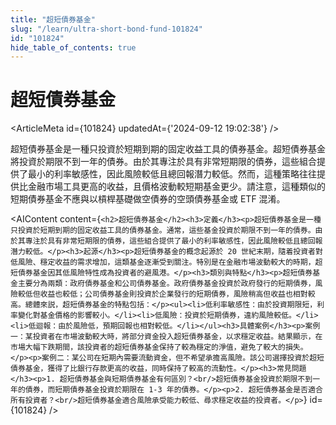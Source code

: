 ```yaml
---
title: "超短債券基金"
slug: "/learn/ultra-short-bond-fund-101824"
id: "101824"
hide_table_of_contents: true
---
```



# 超短債券基金

<ArticleMeta id={101824} updatedAt={'2024-09-12 19:02:38'} />
<div className='border-solid border-b border-t-0 my-4 border-[var(--ifm-color-gray-300)]' />

超短債券基金是一種只投資於短期到期的固定收益工具的債券基金。超短債券基金將投資於期限不到一年的債券。由於其專注於具有非常短期限的債券，這些組合提供了最小的利率敏感性，因此風險較低且總回報潛力較低。然而，這種策略往往提供比金融市場工具更高的收益，且價格波動較短期基金更少。請注意，這種類似的短期債券基金不應與以槓桿基礎做空債券的空頭債券基金或 ETF 混淆。

<AIContent content={`<h2>超短債券基金</h2><h3>定義</h3><p>超短債券基金是一種只投資於短期到期的固定收益工具的債券基金。通常，這些基金投資於期限不到一年的債券。由於其專注於具有非常短期限的債券，這些組合提供了最小的利率敏感性，因此風險較低且總回報潛力較低。</p><h3>起源</h3><p>超短債券基金的概念起源於 20 世紀末期，隨着投資者對低風險、穩定收益的需求增加，這類基金逐漸受到關注。特別是在金融市場波動較大的時期，超短債券基金因其低風險特性成為投資者的避風港。</p><h3>類別與特點</h3><p>超短債券基金主要分為兩類：政府債券基金和公司債券基金。政府債券基金投資於政府發行的短期債券，風險較低但收益也較低；公司債券基金則投資於企業發行的短期債券，風險稍高但收益也相對較高。總體來説，超短債券基金的特點包括：</p><ul><li>低利率敏感性：由於投資期限短，利率變化對基金價格的影響較小。</li><li>低風險：投資於短期債券，違約風險較低。</li><li>低迴報：由於風險低，預期回報也相對較低。</li></ul><h3>具體案例</h3><p>案例一：某投資者在市場波動較大時，將部分資金投入超短債券基金，以求穩定收益。結果顯示，在市場大幅下跌期間，該投資者的超短債券基金保持了較為穩定的淨值，避免了較大的損失。</p><p>案例二：某公司在短期內需要流動資金，但不希望承擔高風險。該公司選擇投資於超短債券基金，獲得了比銀行存款更高的收益，同時保持了較高的流動性。</p><h3>常見問題</h3><p>1. 超短債券基金與短期債券基金有何區別？<br/>超短債券基金投資於期限不到一年的債券，而短期債券基金投資於期限在 1-3 年的債券。</p><p>2. 超短債券基金是否適合所有投資者？<br/>超短債券基金適合風險承受能力較低、尋求穩定收益的投資者。</p>`} id={101824} />
